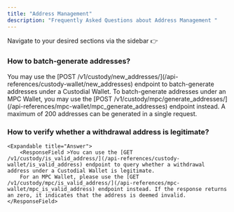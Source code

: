 ```yaml
---
title: "Address Management"
description: "Frequently Asked Questions about Address Management "
---
```

<Tip> Navigate to your desired sections via the sidebar   👉 </Tip>


### How to batch-generate addresses?
   <Expandable title="Answer">
      <ResponseField >You may use the [POST /v1/custody/new_addresses/](/api-references/custody-wallet/new_addresses) endpoint to batch-generate addresses under a Custodial Wallet.
         To batch-generate addresses under an MPC Wallet, you may use the [POST /v1/custody/mpc/generate_addresses/](/api-references/mpc-wallet/mpc_generate_addresses) endpoint instead. A maximum of 200 addresses can be generated in a single request.</ResponseField>
  </Expandable>

### How to verify whether a withdrawal address is legitimate?
    <Expandable title="Answer">
        <ResponseField >You can use the [GET /v1/custody/is_valid_address/](/api-references/custody-wallet/is_valid_address) endpoint to query whether a withdrawal address under a Custodial Wallet is legitimate.
        For an MPC Wallet, please use the [GET /v1/custody/mpc/is_valid_address/](/api-references/mpc-wallet/mpc_is_valid_address) endpoint instead. If the response returns an zero, it indicates that the address is deemed invalid.</ResponseField>
  </Expandable>